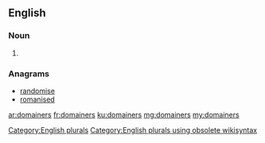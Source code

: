 ==English==

===Noun===
{{head|en}}

# {{plural of|domainer}}

===Anagrams===
* [[randomise#English|randomise]]
* [[romanised#English|romanised]]

[[Category:English plurals]][[Category:English plurals using obsolete wikisyntax]]

[[ar:domainers]]
[[fr:domainers]]
[[ku:domainers]]
[[mg:domainers]]
[[my:domainers]]